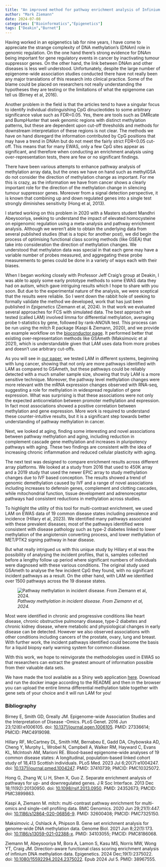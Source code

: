 ```yaml
---
title: "An improved method for pathway enrichment analysis of Infinium methylation data"
author: "Mark Ziemann"
date: 2024-07-08
categories: ["Bioinformatics","Epigenetics"]
tags: ["Deakin","Burnet"]
---
```


Having worked in an epigenetics lab for nine years, I have come to appreciate
the strange complexity of DNA methylation's (DNAm) role in genomic regulation.
On the one hand there's strong evidence for DNAm being important for gene
regulatory events in cancer by inactivating tumour suppressor genes.
On the other hand, the link between DNAm and other diseases is less well
understood.
Unfortunately, despite the large number of epigenome-wide association studies
conducted there have not really been any major translations of this research
into clinical practice.
Some of the blame could be placed on researchers not really understanding the
hypotheses they are testing or the limitations of what the epigenome can tell us
(Birney et al, 2016).

Another problem in the field is that the articles tend to have a singular focus
to identify individual distinguishing CpG dinucleotides to some arbitrary
significance value such as FDR<0.05.
Yes, there are tools such as DMRcate and BumpHunter that seek genomic regions
with distinct methylation patterns, but these are dependent upon cut-off
thresholds and methods for downstream interpretation of these regions is not
clear.
The methods we have on hand disregard the information contributed by CpG
positions that may have a trend in DNAm but do not meet the fairly strict
FDR<0.05 cut-off.
This means that for many EWAS, only a few CpG sites appear as significant, and
therefore when conducting an enrichment analysis using over-representation tests,
there are few or no significant findings.

There have been various attempts to enhance pathway analysis of methylation array
data, but the ones we have on hand such as methylGSA do not consider the direction
of methylation change as important.
For me this is crazy, as the information we have from cancer shows a clearly
important role for the direction of the methylation change in silencing
tumour suppressor genes.
Moreover from a signal detection perspective, it is known that combining up and 
down regulated genes into a single test strongly diminishes sensitivity
(Hong et al, 2013).

I started working on this problem in 2020 with a Masters student Mandhri
Abeysooriya, seeking to understand the impact of elevated homocysteine on
epigenomic regulation using a meta-analysis and pathway enrichment analysis.
Although we weren't able to obtain the underlying data from several published
studies (that is a topic for another post), we did begin the process of
optimising functional class scoring methods (like GSEA) that take into
consideration the direction of methylation changes.
We understood that methylaton data was special in that each gene may have a
variable number of probes measured, and aggregating these probe measurements to
genes could be done in a variety of ways each with their biases.

When I began working closely with Professor Jeff Craig's group at Deakin,
I was able to apply some early prototype methods to some EWAS data they had on
autism, which gave intriguing results which I hope to share with you soon.
But due to the experimental nature of the analysis, we were sceptical that the
results were reliable.
So I went down the rabbit hole of seeking to formally validate the method we
developed, work that has just been published in *Epigenetics*
(Ziemann et al, 2024).
In that work we evaluated several approaches for FCS with simulated data.
The best approach we tested (called LAM) involved limma for differential
methylation, averaging probe t-statistics by gene, followed by rank-ANOVA test.
This process can be run using the mitch R package (Kaspi & Ziemann, 2020), and
we provide an example workflow on the [bioconductor page](https://www.bioconductor.org/packages/devel/bioc/vignettes/mitch/inst/doc/infiniumMethArrayWorkflow.html).
It performed better that existing over-representation methods like GSAmeth
(Maksimovic et al 2021), which is understandable given that LAM uses data from
more probes and doesn't use arbitrary cut-offs.

As you will see in [our paper](https://www.tandfonline.com/doi/full/10.1080/15592294.2024.2375022),
we tested LAM in different systems, beginning with lung cancer, showing that
not only are more pathways identified with LAM as compared to GSAmeth, but these
pathways could be reliably detected with a much smaller sample size, showing that
truly LAM is a more sensitive technique.
Moreover, the pathway level methylation changes were more relevant with the
mRNA expression changes observed with RNA-seq, suggesting a role for methylation
in widespread regulation of gene expression.
What was surprising is that these associations were not only the expected
anticorrelation between promoter methylation and expression.
In fact most associations showed a positive correlation between methylation and
gene expression.
More work is required to understand these counter-intuitive results, but it is a
significant step towards better understanding of pathway methylation in cancer.

Next, we looked at aging, finding some interesting and novel associations between
pathway methylation and aging, including reduction in complement cascade gene
methylation and increases in pluripotency pathways with aging.
These two findings are consistent with the idea of increasing chronic
inflammation and reduced cellular plasticity with aging.

The next test was designed to compare enrichment results across different array
platforms.
We looked at a study from 2016 that used to 450K array and a 2019 study that
used the newer EPIC array to study methylation changes due to IVF based
conception.
The results showed a trend of genomic demethylation caused by IVF and a range of
novel associations including increases to defensin genes, complement and clotting
cascades, while mitochondrial function, tissue development and adrenoreceptor
pathways had consistent reductions in methylation across studies.

To highlight the utility of this tool for multi-contrast enrichment, we used LAM
on EWAS data of 19 common disease states including prevalence and incidence
(Hillary et al, 2023).
We identified many pathways associated with these prevalent diseases; most of the
pathways identified were consistent with disease pathology such as type-2 diabetes
linked to lower methylation of the angiotensin converting process, and lower
methylation of MET/PTK2 signing pathway in hear disease.

But what really intrigued us with this unique study by Hillary et al was the
possibility of analysing the incident profiles, that is, samples collected before
a lengthy follow up period where significant numbers of individuals were diagnosed
with these various conditions.
The original study used GSAmeth to analyse the few incident CpG they
found, with no significant incident pathways as a result.
On the other hand, with LAM we identified over 1500 pathways across the 19
disease states.

![*Pathway methylation in incident disease. From Ziemann et al, 2024.* ](https://www.tandfonline.com/cms/asset/089c45b7-8dea-4ea8-a6ec-125caad0f307/kepi_a_2375022_f0009_oc.jpg)

Most were identified in chronic and progressive conditions like heart disease,
chronic obstructive pulmonary disease, type-2 diabetes and chronic kidney disease,
where metabolic and physiological changes in early disease can be detected.
However we also observed associations with other conditions
including cancers of the prostate, ovary, lung and breast.
With further work, the incident pathways identified could become the basis for
a liquid biopsy early warning system for common disease.

With this work, we hope to reinvigorate the methodologies used in EWAS so that
researchers can extract the greatest amount of information possible from their
valuable data sets.

We have made the tool available as a Shiny web application [here](https://github.com/markziemann/gmea_app).
Download and run the docker image according to the README and then in the
browser you can upload the entire limma differential methylation table together
with gene sets of your choice and it will run LAM for you!

### Bibliography

Birney E, Smith GD, Greally JM. Epigenome-wide Association Studies and the Interpretation of Disease -Omics. PLoS Genet. 2016 Jun 23;12(6):e1006105. doi: [10.1371/journal.pgen.1006105](https://doi.org/10.1371/journal.pgen.1006105). PMID: 27336614; PMCID: PMC4919098.

Hillary RF, McCartney DL, Smith HM, Bernabeu E, Gadd DA, Chybowska AD, Cheng Y, Murphy L, Wrobel N, Campbell A, Walker RM, Hayward C, Evans KL, McIntosh AM, Marioni RE. Blood-based epigenome-wide analyses of 19 common disease states: A longitudinal, population-based linked cohort study of 18,413 Scottish individuals. PLoS Med. 2023 Jul 6;20(7):e1004247. doi: [10.1371/journal.pmed.1004247](https://doi.org/10.1371/journal.pmed.1004247). PMID: 37410739; PMCID: PMC10325072.

Hong G, Zhang W, Li H, Shen X, Guo Z. Separate enrichment analysis of pathways for up- and downregulated genes. J R Soc Interface. 2013 Dec 18;11(92):20130950. doi: [10.1098/rsif.2013.0950](https://doi.org/10.1098/rsif.2013.0950). PMID: 24352673; PMCID: PMC3899863.

Kaspi A, Ziemann M. mitch: multi-contrast pathway enrichment for multi-omics and single-cell profiling data. BMC Genomics. 2020 Jun 29;21(1):447. doi: [10.1186/s12864-020-06856-9](https://doi.org/10.1186/s12864-020-06856-9). PMID: 32600408; PMCID: PMC7325150.

Maksimovic J, Oshlack A, Phipson B. Gene set enrichment analysis for genome-wide DNA methylation data. Genome Biol. 2021 Jun 8;22(1):173. doi: [10.1186/s13059-021-02388-x](https://doi.org/10.1186/s13059-021-02388-x). PMID: 34103055; PMCID: PMC8186068.

Ziemann M, Abeysooriya M, Bora A, Lamon S, Kasu MS, Norris MW, Wong YT, Craig JM. Direction-aware functional class scoring enrichment analysis of infinium DNA methylation data. Epigenetics. 2024 Dec;19(1):2375022. doi: [10.1080/15592294.2024.2375022](https://doi.org/10.1080/15592294.2024.2375022). Epub 2024 Jul 5. PMID: 38967555.
